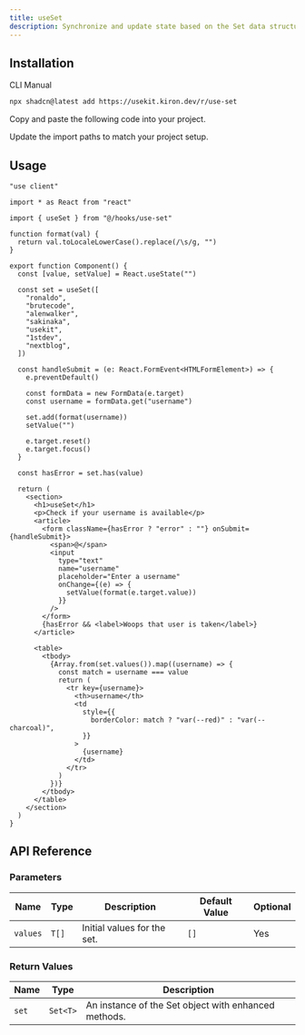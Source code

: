 ```yaml
---
title: useSet
description: Synchronize and update state based on the Set data structure with useSet.
---
```


## Installation

<Tabs defaultValue="cli">

<TabsList>
  <TabsTrigger value="cli">CLI</TabsTrigger>
  <TabsTrigger value="manual">Manual</TabsTrigger>
</TabsList>

<TabsContent value="cli">

```bash
npx shadcn@latest add https://usekit.kiron.dev/r/use-set
```

</TabsContent>

<TabsContent value="manual">

<Steps>

<Step>Copy and paste the following code into your project.</Step>

<ComponentSource name="use-set" />

<Step>Update the import paths to match your project setup.</Step>

</Steps>

</TabsContent>

</Tabs>

## Usage

```tsx {5, 14-22}
"use client"

import * as React from "react"

import { useSet } from "@/hooks/use-set"

function format(val) {
  return val.toLocaleLowerCase().replace(/\s/g, "")
}

export function Component() {
  const [value, setValue] = React.useState("")

  const set = useSet([
    "ronaldo",
    "brutecode",
    "alenwalker",
    "sakinaka",
    "usekit",
    "1stdev",
    "nextblog",
  ])

  const handleSubmit = (e: React.FormEvent<HTMLFormElement>) => {
    e.preventDefault()

    const formData = new FormData(e.target)
    const username = formData.get("username")

    set.add(format(username))
    setValue("")

    e.target.reset()
    e.target.focus()
  }

  const hasError = set.has(value)

  return (
    <section>
      <h1>useSet</h1>
      <p>Check if your username is available</p>
      <article>
        <form className={hasError ? "error" : ""} onSubmit={handleSubmit}>
          <span>@</span>
          <input
            type="text"
            name="username"
            placeholder="Enter a username"
            onChange={(e) => {
              setValue(format(e.target.value))
            }}
          />
        </form>
        {hasError && <label>Woops that user is taken</label>}
      </article>

      <table>
        <tbody>
          {Array.from(set.values()).map((username) => {
            const match = username === value
            return (
              <tr key={username}>
                <th>username</th>
                <td
                  style={{
                    borderColor: match ? "var(--red)" : "var(--charcoal)",
                  }}
                >
                  {username}
                </td>
              </tr>
            )
          })}
        </tbody>
      </table>
    </section>
  )
}
```

## API Reference

### Parameters

| Name     | Type  | Description                 | Default Value | Optional |
| -------- | ----- | --------------------------- | ------------- | -------- |
| `values` | `T[]` | Initial values for the set. | `[]`          | Yes      |

### Return Values

| Name  | Type     | Description                                          |
| ----- | -------- | ---------------------------------------------------- |
| `set` | `Set<T>` | An instance of the Set object with enhanced methods. |
